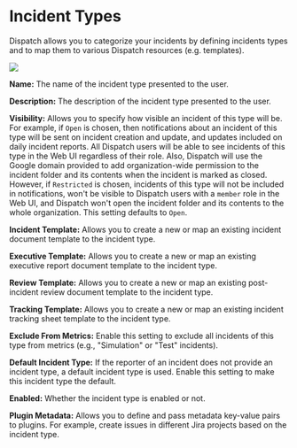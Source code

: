 # Incident Types

Dispatch allows you to categorize your incidents by defining incidents types and to map them to various Dispatch resources (e.g. templates).

<div style={{textAlign: 'center'}}>

![](/img/admin-ui-incident-types.png)

</div>

**Name:** The name of the incident type presented to the user.

**Description:** The description of the incident type presented to the user.

**Visibility:** Allows you to specify how visible an incident of this type will be. For example, if `Open` is chosen, then notifications about an incident of this type will be sent on incident creation and update, and updates included on daily incident reports. All Dispatch users will be able to see incidents of this type in the Web UI regardless of their role. Also, Dispatch will use the Google domain provided to add organization-wide permission to the incident folder and its contents when the incident is marked as closed. However, if `Restricted` is chosen, incidents of this type will not be included in notifications, won't be visible to Dispatch users with a `member` role in the Web UI, and Dispatch won't open the incident folder and its contents to the whole organization. This setting defaults to `Open`.

**Incident Template:** Allows you to create a new or map an existing incident document template to the incident type.

**Executive Template:** Allows you to create a new or map an existing executive report document template to the incident type.

**Review Template:** Allows you to create a new or map an existing post-incident review document template to the incident type.

**Tracking Template:** Allows you to create a new or map an existing incident tracking sheet template to the incident type.

**Exclude From Metrics:** Enable this setting to exclude all incidents of this type from metrics (e.g., "Simulation" or "Test" incidents).

**Default Incident Type:** If the reporter of an incident does not provide an incident type, a default incident type is used. Enable this setting to make this incident type the default.

**Enabled:** Whether the incident type is enabled or not.

**Plugin Metadata:** Allows you to define and pass metadata key-value pairs to plugins. For example, create issues in different Jira projects based on the incident type.
